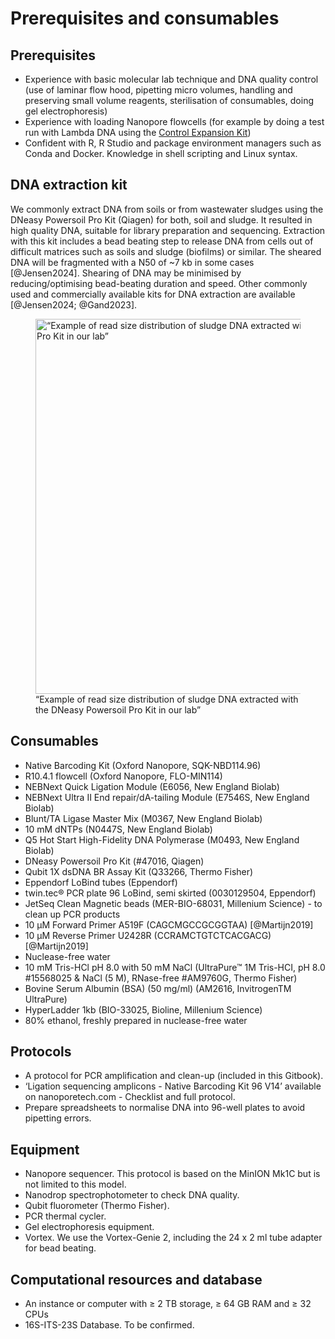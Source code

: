 # Prerequisites and consumables {#prerequisites}

## Prerequisites  
 - Experience with basic molecular lab technique and DNA quality control (use of laminar flow hood, pipetting micro volumes, handling and preserving small volume reagents, sterilisation of consumables, doing gel electrophoresis)
 - Experience with loading Nanopore flowcells (for example by doing a test run with Lambda DNA using the [Control Expansion Kit](https://store.nanoporetech.com/control-expansion.html))  
 - Confident with R, R Studio and package environment managers such as Conda and Docker. Knowledge in shell scripting and Linux syntax.

  
## DNA extraction kit  
We commonly extract DNA from soils or from wastewater sludges using the DNeasy Powersoil Pro Kit (Qiagen) for both, soil and sludge. It resulted in high quality DNA, suitable for library preparation and sequencing. Extraction with this kit includes a bead beating step to release DNA from cells out of difficult matrices such as soils and sludge (biofilms) or similar. The sheared DNA will be fragmented with a N50 of ~7 kb in some cases [@Jensen2024]. Shearing of DNA may be minimised by reducing/optimising bead-beating duration and speed. Other commonly used and commercially available kits for DNA extraction are available [@Jensen2024; @Gand2023].  
  
  
!["Example of read size distribution of sludge DNA extracted with the DNeasy Powersoil Pro Kit in our lab"](./img/readsize.png){width="600"}
  
## Consumables   
 - Native Barcoding Kit (Oxford Nanopore, SQK-NBD114.96)  
 - R10.4.1 flowcell (Oxford Nanopore, FLO-MIN114)
 - NEBNext Quick Ligation Module (E6056, New England Biolab)
 - NEBNext Ultra II End repair/dA-tailing Module (E7546S, New England Biolab)
 - Blunt/TA Ligase Master Mix (M0367, New England Biolab)
 - 10 mM dNTPs (N0447S, New England Biolab)
 - Q5 Hot Start High-Fidelity DNA Polymerase (M0493, New England Biolab)
 - DNeasy Powersoil Pro Kit (#47016, Qiagen)
 - Qubit 1X dsDNA BR Assay Kit (Q33266, Thermo Fisher)
 - Eppendorf LoBind tubes (Eppendorf)
 - twin.tec® PCR plate 96 LoBind, semi skirted (0030129504, Eppendorf)
 - JetSeq Clean Magnetic beads (MER-BIO-68031, Millenium Science) - to clean up PCR products
 - 10 µM Forward Primer A519F (CAGCMGCCGCGGTAA) [@Martijn2019]
 - 10 µM Reverse Primer U2428R (CCRAMCTGTCTCACGACG) [@Martijn2019]
 - Nuclease-free water
 - 10 mM Tris-HCl pH 8.0 with 50 mM NaCl (UltraPure™ 1M Tris-HCI, pH 8.0 #15568025 & NaCl (5 M), RNase-free #AM9760G, Thermo Fisher)
 - Bovine Serum Albumin (BSA) (50 mg/ml) (AM2616, InvitrogenTM UltraPure)
 - HyperLadder 1kb (BIO-33025, Bioline, Millenium Science)
 - 80% ethanol, freshly prepared in nuclease-free water
 
   
## Protocols   
 - A protocol for PCR amplification and clean-up (included in this Gitbook).
 - 'Ligation sequencing amplicons - Native Barcoding Kit 96 V14' available on nanoporetech.com  - Checklist and full protocol.
 - Prepare spreadsheets to normalise DNA into 96-well plates to avoid pipetting errors.  
 
## Equipment  
 - Nanopore sequencer. This protocol is based on the MinION Mk1C but is not limited to this model. 
 - Nanodrop spectrophotometer to check DNA quality.
 - Qubit fluorometer (Thermo Fisher).
 - PCR thermal cycler.
 - Gel electrophoresis equipment.
 - Vortex. We use the Vortex-Genie 2, including the 24 x 2 ml tube adapter for bead beating.
 
  
## Computational resources and database
 - An instance or computer with ≥ 2 TB storage, ≥ 64 GB RAM and ≥ 32 CPUs
 - 16S-ITS-23S Database. To be confirmed.
 
 



  

